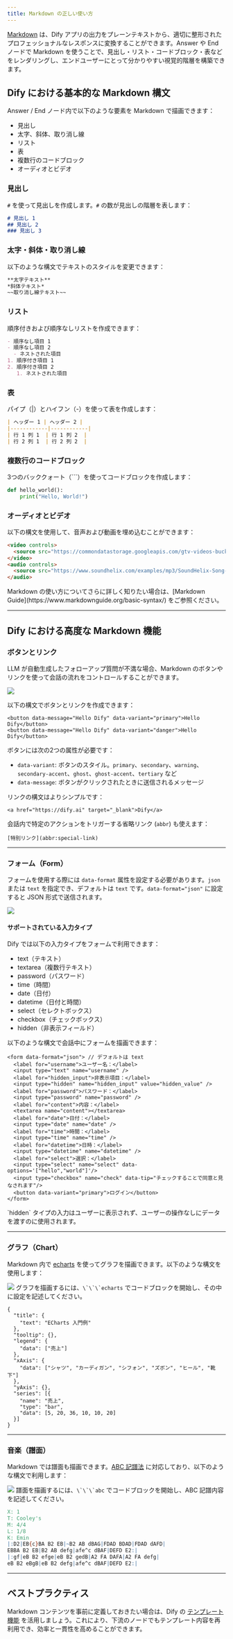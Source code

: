 ```yaml
---
title: Markdown の正しい使い方
---
```


[Markdown](https://www.markdownguide.org/basic-syntax/) は、Dify アプリの出力をプレーンテキストから、適切に整形されたプロフェッショナルなレスポンスに変換することができます。Answer や End ノードで Markdown を使うことで、見出し・リスト・コードブロック・表などをレンダリングし、エンドユーザーにとって分かりやすい視覚的階層を構築できます。

## Dify における基本的な Markdown 構文

Answer / End ノード内で以下のような要素を Markdown で描画できます：

* 見出し
* 太字、斜体、取り消し線
* リスト
* 表
* 複数行のコードブロック
* オーディオとビデオ

### 見出し

`#` を使って見出しを作成します。`#` の数が見出しの階層を表します：

```markdown
# 見出し 1
## 見出し 2
### 見出し 3
```

### 太字・斜体・取り消し線

以下のような構文でテキストのスタイルを変更できます：

```markdown
**太字テキスト**
*斜体テキスト*
~~取り消し線テキスト~~
```

### リスト

順序付きおよび順序なしリストを作成できます：

```markdown
- 順序なし項目 1
- 順序なし項目 2
  - ネストされた項目
1. 順序付き項目 1
2. 順序付き項目 2
   1. ネストされた項目
```

### 表

パイプ（|）とハイフン（-）を使って表を作成します：

```markdown
| ヘッダー 1 | ヘッダー 2 |
|------------|------------|
| 行 1 列 1  | 行 1 列 2  |
| 行 2 列 1  | 行 2 列 2  |
```

### 複数行のコードブロック

3つのバッククォート（\`\`\`）を使ってコードブロックを作成します：

```python
def hello_world():
    print("Hello, World!")
```

### オーディオとビデオ

以下の構文を使用して、音声および動画を埋め込むことができます：

```markdown
<video controls>
  <source src="https://commondatastorage.googleapis.com/gtv-videos-bucket/sample/ForBiggerBlazes.mp4" type="video/mp4">
</video>
<audio controls>
  <source src="https://www.soundhelix.com/examples/mp3/SoundHelix-Song-1.mp3" type="audio/mpeg">
</audio>
```

<Note>
Markdown の使い方についてさらに詳しく知りたい場合は、[Markdown Guide](https://www.markdownguide.org/basic-syntax/) をご参照ください。
</Note>

---

## Dify における高度な Markdown 機能

### ボタンとリンク

LLM が自動生成したフォローアップ質問が不満な場合、Markdown のボタンやリンクを使って会話の流れをコントロールすることができます。

<img src="/images/screenshot-20250714-134035.png" className="mr-auto"/>

以下の構文でボタンとリンクを作成できます：

```
<button data-message="Hello Dify" data-variant="primary">Hello Dify</button>
<button data-message="Hello Dify" data-variant="danger">Hello Dify</button>
```

ボタンには次の2つの属性が必要です：

* `data-variant`: ボタンのスタイル。`primary`、`secondary`、`warning`、`secondary-accent`、`ghost`、`ghost-accent`、`tertiary` など
* `data-message`: ボタンがクリックされたときに送信されるメッセージ

リンクの構文はよりシンプルです：

```
<a href="https://dify.ai" target="_blank">Dify</a>
```

会話内で特定のアクションをトリガーする省略リンク (`abbr`) も使えます：

```
[特別リンク](abbr:special-link)
```

---

### フォーム（Form）

フォームを使用する際には `data-format` 属性を設定する必要があります。`json` または `text` を指定でき、デフォルトは `text` です。`data-format="json"` に設定すると JSON 形式で送信されます。

<img src="/images/screenshot-20250714-134150.png" className="mr-auto"/>

#### サポートされている入力タイプ

Dify では以下の入力タイプをフォームで利用できます：

* text（テキスト）
* textarea（複数行テキスト）
* password（パスワード）
* time（時間）
* date（日付）
* datetime（日付と時間）
* select（セレクトボックス）
* checkbox（チェックボックス）
* hidden（非表示フィールド）

以下のような構文で会話中にフォームを描画できます：

```
<form data-format="json"> // デフォルトは text
  <label for="username">ユーザー名：</label>
  <input type="text" name="username" />
  <label for="hidden_input">非表示項目：</label>
  <input type="hidden" name="hidden_input" value="hidden_value" />
  <label for="password">パスワード：</label>
  <input type="password" name="password" />
  <label for="content">内容：</label>
  <textarea name="content"></textarea>
  <label for="date">日付：</label>
  <input type="date" name="date" />
  <label for="time">時間：</label>
  <input type="time" name="time" />
  <label for="datetime">日時：</label>
  <input type="datetime" name="datetime" />
  <label for="select">選択：</label>
  <input type="select" name="select" data-options='["hello","world"]'/>
  <input type="checkbox" name="check" data-tip="チェックすることで同意と見なされます"/>
  <button data-variant="primary">ログイン</button>
</form>
```

<Note>
  `hidden` タイプの入力はユーザーに表示されず、ユーザーの操作なしにデータを渡すのに使用されます。
</Note>

---

### グラフ（Chart）

Markdown 内で [echarts](https://dify.ai/docs/guides/tools/chart) を使ってグラフを描画できます。以下のような構文を使用します：

<img src="/images/screenshot-20250714-134238.png" className="mr-auto"/>

<Note>
  グラフを描画するには、<code>\`\`\`echarts</code> でコードブロックを開始し、その中に設定を記述してください。
</Note>

```echarts
{
  "title": {
    "text": "ECharts 入門例"
  },
  "tooltip": {},
  "legend": {
    "data": ["売上"]
  },
  "xAxis": {
    "data": ["シャツ", "カーディガン", "シフォン", "ズボン", "ヒール", "靴下"]
  },
  "yAxis": {},
  "series": [{
    "name": "売上",
    "type": "bar",
    "data": [5, 20, 36, 10, 10, 20]
  }]
}
```

---

### 音楽（譜面）

Markdown では譜面も描画できます。[ABC 記譜法](https://paulrosen.github.io/abcjs/) に対応しており、以下のような構文で利用します：

<img src="/images/screenshot-20250714-134431.png" className="mr-auto"/>

<Note>
  譜面を描画するには、<code>\`\`\`abc</code> でコードブロックを開始し、ABC 記譜内容を記述してください。
</Note>

```abc
X: 1
T: Cooley's
M: 4/4
L: 1/8
K: Emin
|:D2|EB{c}BA B2 EB|~B2 AB dBAG|FDAD BDAD|FDAD dAFD|
EBBA B2 EB|B2 AB defg|afe^c dBAF|DEFD E2:|
|:gf|eB B2 efge|eB B2 gedB|A2 FA DAFA|A2 FA defg|
eB B2 eBgB|eB B2 defg|afe^c dBAF|DEFD E2:|
```

---

## ベストプラクティス

Markdown コンテンツを事前に定義しておきたい場合は、Dify の [テンプレート機能](/en/guides/workflow/node/template) を活用しましょう。これにより、下流のノードでもテンプレート内容を再利用でき、効率と一貫性を高めることができます。
